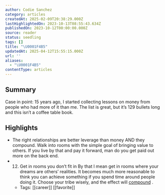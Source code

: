 ```yaml
---
author: Codie Sanchez
category: articles
createdAt: 2025-02-09T20:38:29.000Z
lastHighlightedOn: 2023-10-13T08:55:43.634Z
publishedOn: 2023-10-12T00:00:00.000Z
source: reader
status: seedling
tags: []
title: "\U0001F4B5"
updatedAt: 2025-04-12T15:55:15.000Z
url: ''
aliases:
  - "\U0001F4B5"
contentType: articles
---
```

## Summary

Case in point: 15 years ago, I started collecting lessons on money from people who had more of it than me. The list is great, but it’s 129 bullets long and this isn’t a coffee table book.

## Highlights

- The right relationships are better leverage than money AND they compound.
  Walk into rooms with the simple goal of bringing value to others. If you live by that and pay it forward, man do you get paid out more on the back end.
- 12. Get in rooms you don’t fit in
  By that I mean get in rooms where your dreams are others’ realities.
  It becomes much more reasonable to think you can achieve something if you spend time around people doing it. Choose your tribe wisely, and the effect will [compound](https://click.convertkit-mail4.com/e5uk8m8klvs7hp5lq6pc5f7p2mw22/owhkhqhr84ve76cv/aHR0cHM6Ly9qYW1lc2NsZWFyLmNvbS9ib29rLXN1bW1hcmllcy90aGUtY29tcG91bmQtZWZmZWN0) .
    - Tags: [[career]] [[favorite]]
